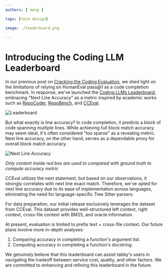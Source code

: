 ```yaml
---
authors: [ meng ]

tags: [tech design]

image: ./leaderboard.png

---
```

# Introducing the Coding LLM Leaderboard

In our previous post on [Cracking the Coding Evaluation](../13/model-evaluation), we shed light on the limitations of relying on HumanEval pass@1 as a code completion benchmark.
In response, we've launched the [Coding LLMs Leaderboard](http://leaderboard.tabbyml.com), embracing "Next Line Accuracy" as a metric inspired by academic works such as [RepoCoder](https://arxiv.org/abs/2303.12570), [RepoBench](https://arxiv.org/abs/2306.03091), and [CCEval](https://arxiv.org/abs/2310.11248).

![Leaderboard](./leaderboard.png)

But what exactly is line accuracy? In code completion, it predicts a block of code spanning multiple lines. While achieving full block match accuracy may seem ideal, it's often considered "too sparse" as a revealing metric.
Next line accuracy, on the other hand, serves as a dependable proxy for overall block match accuracy.

![Next Line Accuracy](./next-line-accuracy.png)

<p style={{"text-align": "center"}}>

*Only content inside red box are used to compared with ground truth to compute accuracy metric*

</p>

CCEval utilizes the next statement, but based on our observations, it strongly correlates with next line exact match. Therefore, we've opted for next line accuracy due to its ease of implementation across languages, eliminating the need for language-specific Tree Sitter parsers.

For data preparation, our initial release exclusively leverages the dataset from CCEval. This dataset provides well-structured left context, right context, cross-file context with BM25, and oracle information.

At present, evaluation is limited to prefix text + cross-file context. Our future plans involve more in-depth analyses:

1. Comparing accuracy in completing a function's argument list.
2. Computing accuracy in completing a function's docstring.

We genuinely believe that this leaderboard can assist tabby's users in navigating the tradeoff between service cost, quality, and other factors. We are committed to enhancing and refining this leaderboard in the future.